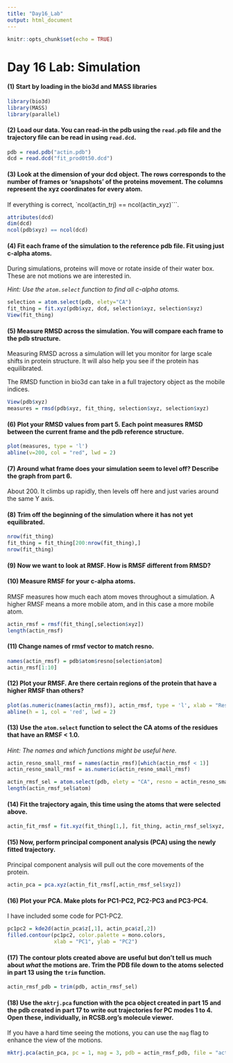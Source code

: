 ```yaml
---
title: "Day16_Lab"
output: html_document
---
```


```r
knitr::opts_chunk$set(echo = TRUE)
```

# Day 16 Lab: Simulation

#### (1) Start by loading in the bio3d and MASS libraries

```r
library(bio3d)
library(MASS)
library(parallel)
```

#### (2) Load our data. You can read-in the pdb using the `read.pdb` file and the trajectory file can be read in using `read.dcd`.

```r
pdb = read.pdb("actin.pdb")
dcd = read.dcd("fit_prod0t50.dcd")
```

#### (3) Look at the dimension of your dcd object. The rows corresponds to the number of frames or 'snapshots' of the proteins movement. The columns represent the xyz coordinates for every atom.

If everything is correct, \`ncol(actin_trj) == ncol(actin_xyz)\`\`\`.

```r
attributes(dcd)
dim(dcd)
ncol(pdb$xyz) == ncol(dcd)
```

#### (4) Fit each frame of the simulation to the reference pdb file. Fit using just c-alpha atoms.

During simulations, proteins will move or rotate inside of their water box. These are not motions we are interested in.

*Hint: Use the `atom.select` function to find all c-alpha atoms.*

```r
selection = atom.select(pdb, elety="CA")
fit_thing = fit.xyz(pdb$xyz, dcd, selection$xyz, selection$xyz)
View(fit_thing)
```

#### (5) Measure RMSD across the simulation. You will compare each frame to the pdb structure.

Measuring RMSD across a simulation will let you monitor for large scale shifts in protein structure. It will also help you see if the protein has equilibrated.

The RMSD function in bio3d can take in a full trajectory object as the mobile indices.

```r
View(pdb$xyz)
measures = rmsd(pdb$xyz, fit_thing, selection$xyz, selection$xyz)
```

#### (6) Plot your RMSD values from part 5. Each point measures RMSD between the current frame and the pdb reference structure.

```r
plot(measures, type = 'l')
abline(v=200, col = "red", lwd = 2)
```

#### (7) Around what frame does your simulation seem to level off? Describe the graph from part 6.

About 200. It climbs up rapidly, then levels off here and just varies around the same Y axis.

#### (8) Trim off the beginning of the simulation where it has not yet equilibrated.

```r
nrow(fit_thing)
fit_thing = fit_thing[200:nrow(fit_thing),]
nrow(fit_thing)
```

#### (9) Now we want to look at RMSF. How is RMSF different from RMSD?

#### (10) Measure RMSF for your c-alpha atoms.

RMSF measures how much each atom moves throughout a simulation. A higher RMSF means a more mobile atom, and in this case a more mobile atom.

```r
actin_rmsf = rmsf(fit_thing[,selection$xyz])
length(actin_rmsf)
```

#### (11) Change names of rmsf vector to match resno.

```r
names(actin_rmsf) = pdb$atom$resno[selection$atom]
actin_rmsf[1:10]
```

#### (12) Plot your RMSF. Are there certain regions of the protein that have a higher RMSF than others?

```r
plot(as.numeric(names(actin_rmsf)), actin_rmsf, type = 'l', xlab = "Residue Number", ylab = "RMSF (A)")
abline(h = 1, col = 'red', lwd = 2)
```

#### (13) Use the `atom.select` function to select the CA atoms of the residues that have an RMSF \< 1.0.

*Hint: The names and which functions might be useful here.*

```r
actin_resno_small_rmsf = names(actin_rmsf)[which(actin_rmsf < 1)]
actin_resno_small_rmsf = as.numeric(actin_resno_small_rmsf)

actin_rmsf_sel = atom.select(pdb, elety = "CA", resno = actin_resno_small_rmsf)
length(actin_rmsf_sel$atom)
```

#### (14) Fit the trajectory again, this time using the atoms that were selected above.

```r
actin_fit_rmsf = fit.xyz(fit_thing[1,], fit_thing, actin_rmsf_sel$xyz, actin_rmsf_sel$xyz)
```

#### (15) Now, perform principal component analysis (PCA) using the newly fitted trajectory.

Principal component analysis will pull out the core movements of the protein.

```r
actin_pca = pca.xyz(actin_fit_rmsf[,actin_rmsf_sel$xyz])
```

#### (16) Plot your PCA. Make plots for PC1-PC2, PC2-PC3 and PC3-PC4.

I have included some code for PC1-PC2.

```r
pc1pc2 = kde2d(actin_pca$z[,1], actin_pca$z[,2])
filled.contour(pc1pc2, color.palette = mono.colors,
               xlab = "PC1", ylab = "PC2")
```

#### (17) The contour plots created above are useful but don't tell us much about *what* the motions are. Trim the PDB file down to the atoms selected in part 13 using the `trim` function.

```r
actin_rmsf_pdb = trim(pdb, actin_rmsf_sel)
```

#### (18) Use the `mktrj.pca` function with the pca object created in part 15 and the pdb created in part 17 to write out trajectories for PC modes 1 to 4. Open these, individually, in RCSB.org's molecule viewer.

If you have a hard time seeing the motions, you can use the `mag` flag to enhance the view of the motions.

```r
mktrj.pca(actin_pca, pc = 1, mag = 3, pdb = actin_rmsf_pdb, file = "actin_pc1.pdb", rock = FALSE)

```
